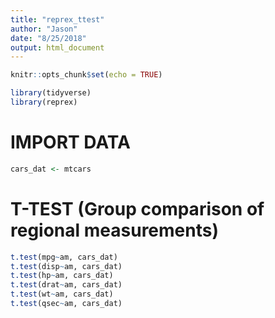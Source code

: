 ```yaml
---
title: "reprex_ttest"
author: "Jason"
date: "8/25/2018"
output: html_document
---
```


```r
knitr::opts_chunk$set(echo = TRUE)
```


```r
library(tidyverse)
library(reprex)
```

#	IMPORT DATA
```r
cars_dat <- mtcars
```

#	T-TEST (Group comparison of regional measurements)
```r
t.test(mpg~am, cars_dat)
t.test(disp~am, cars_dat) 	
t.test(hp~am, cars_dat) 		
t.test(drat~am, cars_dat)
t.test(wt~am, cars_dat) 
t.test(qsec~am, cars_dat)
```
